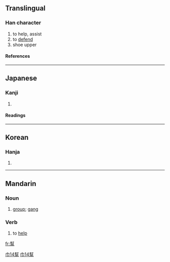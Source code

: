 {{see|帮}}

==Translingual==
===Han character===
{{Han char|rn=50|rad=巾|as=14|sn=17|four=4422<sub>7</sub>|canj=土戈竹日月 (GIHAB)}}
# to help, assist
# to [[defend]]
# shoe upper
====References====
{{Han ref|kx=0337.230|dkj=09125|dj=0644.280|hdz=10756.150|uh=5E6B|ud=24171|bh=C0B0|bd=49328}}

----

==Japanese==
===Kanji===
{{ja-kanji|grade=|rs=巾14}}
# {{defn|Japanese}} 
====Readings====
{{ja-readings|on=[[ほう]] (hō)|kun=[[たすける]] (tasukeru)}}
----
==Korean==
===Hanja===
{{ko-hanja|hangeul=방|rv=bang|mr=pang}}
# {{defn|Korean}}

----

==Mandarin==
===Noun===
{{cmn-noun|t|pin=bāng|pint=bang1|tra=幫|sim=帮|rs=巾14}}

# [[group]]; [[gang]]

===Verb===
{{cmn-verb|t|pin=bāng|pint=bang1|tra=幫|sim=帮|rs=巾14}}

# to [[help]]

[[Category:zh-tw:Elementary Mandarin|巾14幫]]
[[Category:zh-tw:Intermediate Mandarin|巾14幫]]

[[fr:幫]]